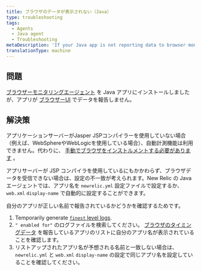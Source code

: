 ```yaml
---
title: ブラウザのデータが表示されない（Java）
type: troubleshooting
tags:
  - Agents
  - Java agent
  - Troubleshooting
metaDescription: 'If your Java app is not reporting data to browser monitoring, follow these troubleshooting steps.'
translationType: machine
---
```


## 問題

[ブラウザーモニタリングエージェント](/docs/browser/new-relic-browser/installation/install-new-relic-browser-agent) を Java アプリにインストールしましたが、アプリが [ブラウザーUI](/docs/browser/new-relic-browser/getting-started/browser-overview-page-website-performance-summary) でデータを報告しません。

## 解決策

アプリケーションサーバーがJasper JSPコンパイラーを使用していない場合（例えば、WebSphereやWebLogicを使用している場合）、自動計測機能は利用できません。代わりに、 [手動でブラウザをインストルメントする必要があります](/docs/java/page-load-timing-in-java#manual_instrumentation) 。

アプリサーバーが JSP コンパイラを使用しているにもかかわらず、ブラウザデータを受信できない場合は、設定の不一致が考えられます。New Relic の Java エージェントでは、アプリ名を `newrelic.yml` 設定ファイルで設定するか、 `web.xml` `display-name` で自動的に設定することができます。

自分のアプリが正しい名前で報告されているかどうかを確認するためです。

1. Temporarily generate [`finest` level logs](/docs/agents/java-agent/troubleshooting/generating-logs-troubleshooting).
2. `" enabled for"` のログファイルを検索してください。 [ブラウザのタイミングデータ](/docs/agents/java-agent/instrumentation/page-load-timing-java) を報告しているアプリのリストに自分のアプリ名が表示されていることを確認します。
3. リストアップされたアプリ名が予想される名前と一致しない場合は、 `newrelic.yml` と `web.xml` `display-name` の設定で同じアプリ名を設定していることを確認してください。
